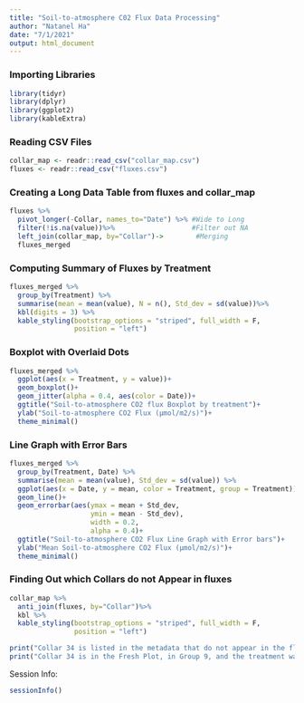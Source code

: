 ```yaml
---
title: "Soil-to-atmosphere C02 Flux Data Processing"
author: "Natanel Ha"
date: "7/1/2021"
output: html_document
---
```


### Importing Libraries
```r
library(tidyr)
library(dplyr)
library(ggplot2)
library(kableExtra)
```

### Reading CSV Files 
```r
collar_map <- readr::read_csv("collar_map.csv")
fluxes <- readr::read_csv("fluxes.csv")
```

### Creating a Long Data Table from fluxes and collar_map
```r
fluxes %>%
  pivot_longer(-Collar, names_to="Date") %>% #Wide to Long
  filter(!is.na(value))%>%                   #Filter out NA
  left_join(collar_map, by="Collar")->        #Merging 
  fluxes_merged
```

### Computing Summary of Fluxes by Treatment
```r
fluxes_merged %>%
  group_by(Treatment) %>%
  summarise(mean = mean(value), N = n(), Std_dev = sd(value))%>% 
  kbl(digits = 3) %>%
  kable_styling(bootstrap_options = "striped", full_width = F, 
                position = "left")
```

### Boxplot with Overlaid Dots
```r
fluxes_merged %>%
  ggplot(aes(x = Treatment, y = value))+
  geom_boxplot()+
  geom_jitter(alpha = 0.4, aes(color = Date))+
  ggtitle("Soil-to-atmosphere CO2 flux Boxplot by treatment")+
  ylab("Soil-to-atmosphere CO2 Flux (µmol/m2/s)")+
  theme_minimal()
```

### Line Graph with Error Bars
```r
fluxes_merged %>%
  group_by(Treatment, Date) %>%
  summarise(mean = mean(value), Std_dev = sd(value)) %>%
  ggplot(aes(x = Date, y = mean, color = Treatment, group = Treatment))+
  geom_line()+ 
  geom_errorbar(aes(ymax = mean + Std_dev, 
                    ymin = mean - Std_dev), 
                    width = 0.2, 
                    alpha = 0.4)+
  ggtitle("Soil-to-atmosphere CO2 Flux Line Graph with Error bars")+
  ylab("Mean Soil-to-atmosphere CO2 Flux (µmol/m2/s)")+
  theme_minimal()
```


### Finding Out which Collars do not Appear in fluxes
```r
collar_map %>%
  anti_join(fluxes, by="Collar")%>% 
  kbl %>%
  kable_styling(bootstrap_options = "striped", full_width = F, 
                position = "left")
```

```r
print("Collar 34 is listed in the metadata that do not appear in the fluxes data file.")
print("Collar 34 is in the Fresh Plot, in Group 9, and the treatment was Disturbance")  
```   

Session Info: 
```r
sessionInfo()
```

